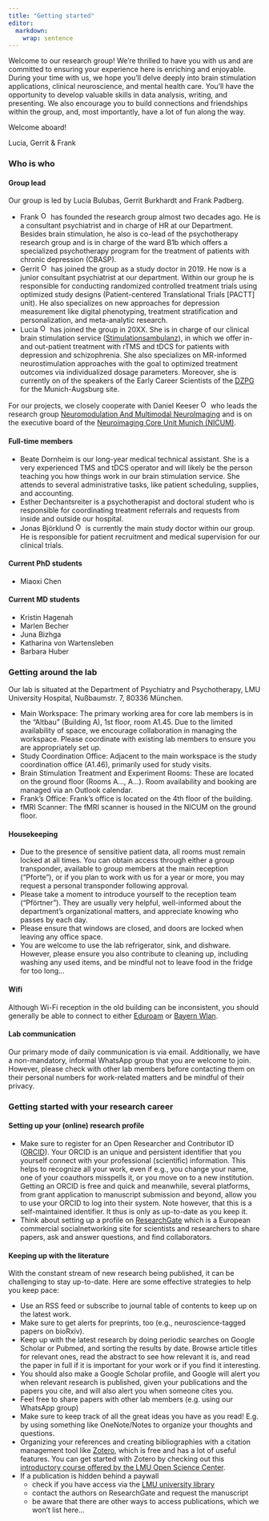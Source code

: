 ```yaml
---
title: "Getting started"
editor: 
  markdown: 
    wrap: sentence
---
```


Welcome to our research group!
We're thrilled to have you with us and are committed to ensuring your experience here is enriching and enjoyable.
During your time with us, we hope you'll delve deeply into brain stimulation applications, clinical neuroscience, and mental health care.
You'll have the opportunity to develop valuable skills in data analysis, writing, and presenting.
We also encourage you to build connections and friendships within the group, and, most importantly, have a lot of fun along the way.

Welcome aboard!

Lucia, Gerrit & Frank

### Who is who

#### Group lead

Our group is led by Lucia Bulubas, Gerrit Burkhardt and Frank Padberg.

-   Frank <a href="https://orcid.org/0000-0001-7638-8310"> <img src="https://info.orcid.org/wp-content/uploads/2019/11/orcid_16x16.png" alt="ORCID logo" width="16" height="16"/></a> has founded the research group almost two decades ago. He is a consultant psychiatrist and in charge of HR at our Department. Besides brain stimulation, he also is co-lead of the psychotherapy research group and is in charge of the ward B1b which offers a specialized psychotherapy program for the treatment of patients with chronic depression (CBASP).
-   Gerrit <a href="https://orcid.org/0000-0003-3965-5664"> <img src="https://info.orcid.org/wp-content/uploads/2019/11/orcid_16x16.png" alt="ORCID logo" width="16" height="16"/></a> has joined the group as a study doctor in 2019. He now is a junior consultant psychiatrist at our department. Within our group he is responsible for conducting randomized controlled treatment trials using optimized study designs (Patient-centered Translational Trials \[PACTT\] unit). He also specializes on new approaches for depression measurement like digital phenotyping, treatment stratification and personalization, and meta-analytic research.
-   Lucia <a href="https://orcid.org/0000-0002-5797-8742"> <img src="https://info.orcid.org/wp-content/uploads/2019/11/orcid_16x16.png" alt="ORCID logo" width="16" height="16"/></a> has joined the group in 20XX. She is in charge of our clinical brain stimulation service ([Stimulationsambulanz](https://www.lmu-klinikum.de/psychiatrie-und-psychotherapie/patientenportal/ambulanzen/stimulationsambulanz/1cd11fcfdff07bfd)), in which we offer in- and out-patient treatment with rTMS and tDCS for patients with depression and schizophrenia. She also specializes on MR-informed neurostimulation approaches with the goal to optimized treatment outcomes via individualized dosage parameters. Moreover, she is currently on of the speakers of the Early Career Scientists of the [DZPG](https://www.dzpg.org) for the Munich-Augsburg site.

For our projects, we closely cooperate with Daniel Keeser <a href="https://orcid.org/0000-0002-0244-1024"> <img src="https://info.orcid.org/wp-content/uploads/2019/11/orcid_16x16.png" alt="ORCID logo" width="16" height="16"/></a> who leads the research group [Neuromodulation And Multimodal NeuroImaging](https://neuroimaging-munich.de/tdcs/home.html) and is on the executive board of the [Neuroimaging Core Unit Munich (NICUM)](https://www.en.nicum.uni-muenchen.de/index.html).

#### Full-time members

-   Beate Dornheim is our long-year medical technical assistant. She is a very experienced TMS and tDCS operator and will likely be the person teaching you how things work in our brain stimulation service. She attends to several administrative tasks, like patient scheduling, supplies, and accounting.
-   Esther Dechantsreiter is a psychotherapist and doctoral student who is responsible for coordinating treatment referrals and requests from inside and outside our hospital.
-   Jonas Björklund <a href="https://orcid.org/0000-0003-2521-6679"> <img src="https://info.orcid.org/wp-content/uploads/2019/11/orcid_16x16.png" alt="ORCID logo" width="16" height="16"/></a> is currently the main study doctor within our group. He is responsible for patient recruitment and medical supervision for our clinical trials.

#### Current PhD students

-   Miaoxi Chen

#### Current MD students

-   Kristin Hagenah
-   Marlen Becher
-   Juna Bizhga
-   Katharina von Wartensleben
-   Barbara Huber

### Getting around the lab

Our lab is situated at the Department of Psychiatry and Psychotherapy, LMU University Hospital, Nußbaumstr.
7, 80336 München.

-   Main Workspace: The primary working area for core lab members is in the "Altbau" (Building A), 1st floor, room A1.45. Due to the limited availability of space, we encourage collaboration in managing the workspace. Please coordinate with existing lab members to ensure you are appropriately set up.
-   Study Coordination Office: Adjacent to the main workspace is the study coordination office (A1.46), primarily used for study visits.
-   Brain Stimulation Treatment and Experiment Rooms: These are located on the ground floor (Rooms A…, A…). Room availability and booking are managed via an Outlook calendar.
-   Frank's Office: Frank's office is located on the 4th floor of the building.
-   fMRI Scanner: The fMRI scanner is housed in the NICUM on the ground floor.

#### Housekeeping

-   Due to the presence of sensitive patient data, all rooms must remain locked at all times. You can obtain access through either a group transponder, available to group members at the main reception ("Pforte"), or if you plan to work with us for a year or more, you may request a personal transponder following approval.
-   Please take a moment to introduce yourself to the reception team ("Pförtner"). They are usually very helpful, well-informed about the department's organizational matters, and appreciate knowing who passes by each day.
-   Please ensure that windows are closed, and doors are locked when leaving any office space.
-   You are welcome to use the lab refrigerator, sink, and dishware. However, please ensure you also contribute to cleaning up, including washing any used items, and be mindful not to leave food in the fridge for too long...

#### Wifi

Although Wi-Fi reception in the old building can be inconsistent, you should generally be able to connect to either [Eduroam](https://www.lmu.de/de/die-lmu/struktur/zentrale-universitaetsverwaltung/informations-und-kommunikationstechnik-dezernat-vi/it-servicedesk/zentrale-it-angebote/wlan-eduroam/) or [Bayern Wlan](https://www.wlan-bayern.de/#/).

#### Lab communication

Our primary mode of daily communication is via email.
Additionally, we have a non-mandatory, informal WhatsApp group that you are welcome to join.
However, please check with other lab members before contacting them on their personal numbers for work-related matters and be mindful of their privacy.

### Getting started with your research career

#### Setting up your (online) research profile

-   Make sure to register for an Open Researcher and Contributor ID ([ORCID](https://orcid.org/)). Your ORCID is an unique and persistent identifier that you yourself connect with your professional (scientific) information. This helps to recognize all your work, even if e.g., you change your name, one of your coauthors misspells it, or you move on to a new institution. Getting an ORCID is free and quick and meanwhile, several platforms, from grant application to manuscript submission and beyond, allow you to use your ORCID to log into their system. Note however, that this is a self-maintained identifier. It thus is only as up-to-date as you keep it.
-   Think about setting up a profile on [ResearchGate](https://www.researchgate.net) which is a European commercial social[ ](https://en.wikipedia.org/wiki/Social_networking)networking site for scientists and researchers to share papers, ask and answer questions, and find collaborators.

#### Keeping up with the literature

With the constant stream of new research being published, it can be challenging to stay up-to-date.
Here are some effective strategies to help you keep pace:

-   Use an RSS feed or subscribe to journal table of contents to keep up on the latest work.
-   Make sure to get alerts for preprints, too (e.g., neuroscience-tagged papers on bioRxiv).
-   Keep up with the latest research by doing periodic searches on Google Scholar or Pubmed, and sorting the results by date. Browse article titles for relevant ones, read the abstract to see how relevant it is, and read the paper in full if it is important for your work or if you find it interesting.
-   You should also make a Google Scholar profile, and Google will alert you when relevant research is published, given your publications and the papers you cite, and will also alert you when someone cites you.
-   Feel free to share papers with other lab members (e.g. using our WhatsApp group)
-   Make sure to keep track of all the great ideas you have as you read! E.g. by using something like OneNote/Notes to organize your thoughts and questions.
-   Organizing your references and creating bibliographies with a citation management tool like [Zotero](https://www.zotero.org/download/), which is free and has a lot of useful features. You can get started with Zotero by checking out this [introductory course offered by the LMU Open Science Center](https://lmu-osc.github.io/introduction-to-zotero/).
-   If a publication is hidden behind a paywall
    -   check if you have access via the [LMU university library](https://login.emedien.ub.uni-muenchen.de/login)
    -   contact the authors on ResearchGate and request the manuscript
    -   be aware that there are other ways to access publications, which we won't list here...
